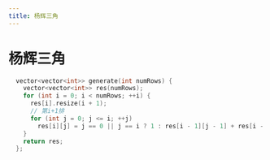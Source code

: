 ```yaml
---
title: 杨辉三角
---
```


# 杨辉三角

```cpp
  vector<vector<int>> generate(int numRows) {
    vector<vector<int>> res(numRows);
    for (int i = 0; i < numRows; ++i) {
      res[i].resize(i + 1);
      // 第i+1排
      for (int j = 0; j <= i; ++j)
        res[i][j] = j == 0 || j == i ? 1 : res[i - 1][j - 1] + res[i - 1][j];
    }
    return res;
  };
```

